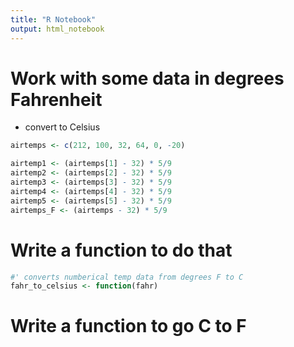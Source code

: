 ```yaml
---
title: "R Notebook"
output: html_notebook
---
```


# Work with some data in degrees Fahrenheit 

- convert to Celsius 


```r
airtemps <- c(212, 100, 32, 64, 0, -20)

airtemp1 <- (airtemps[1] - 32) * 5/9
airtemp2 <- (airtemps[2] - 32) * 5/9
airtemp3 <- (airtemps[3] - 32) * 5/9
airtemp4 <- (airtemps[4] - 32) * 5/9
airtemp5 <- (airtemps[5] - 32) * 5/9
airtemps_F <- (airtemps - 32) * 5/9
```


# Write a function to do that

```r
#' converts numberical temp data from degrees F to C
fahr_to_celsius <- function(fahr)

```

# Write a function to go C to F 

